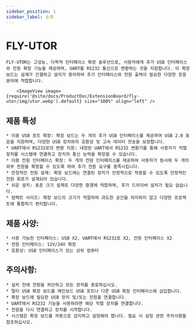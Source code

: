 ```yaml
---
sidebar_position: 1
sidebar_label: 소개
---
```




# FLY-UTOR

    FLY-UTOR는 고성능, 다목적 인터페이스 확장 솔루션으로, 사용자에게 추가 USB 인터페이스와 전원 확장 기능을 제공하며, UART를 RS232 통신으로 변환하는 것을 지원합니다. 이 확장 보드는 설계가 간결하고 설치가 용이하여 추가 인터페이스와 전원 출력이 필요한 다양한 응용 분야에 적합합니다.

        <ImageView image={require('@site/docs/ProductDoc/ExtensionBoard/fly-utor/img/utor.webp').default} size="100%" align="left" />


## 제품 특성

    * 이중 USB 포트 확장: 확장 보드는 두 개의 추가 USB 인터페이스를 제공하여 USB 2.0 표준을 지원하며, 다양한 USB 장치와의 호환성 및 고속 데이터 전송을 보장합니다.
    * UART에서 RS232로의 변환 지원: 내장된 UART에서 RS232 변환기를 통해 사용자가 직렬 장치를 시스템에 연결하고 장치의 통신 능력을 확장할 수 있습니다.
    * 이중 전원 인터페이스 확장: 두 개의 전원 인터페이스를 제공하여 사용자가 동시에 두 개의 외부 전원을 확장할 수 있도록 하여 추가 전원 요구를 충족시킵니다.
    * 안정적인 전원 설계: 확장 보드에는 연결된 장치가 안정적으로 작동할 수 있도록 안정적인 전원 회로가 설계되어 있습니다.
    * 쉬운 설치: 표준 크기 설계로 다양한 환경에 적합하며, 추가 드라이버 설치가 필요 없습니다.
    * 컴팩트 사이즈: 확장 보드의 크기가 적절하여 과도한 공간을 차지하지 않고 다양한 프로젝트에 통합하기 편리합니다.

## 제품 사양:

    * 사용 가능한 인터페이스: USB X2, UART에서 RS232로 X2, 전원 인터페이스 X2
    * 전원 인터페이스: 12V/24V 확장
    * 호환성: USB 인터페이스가 있는 상위 컴퓨터

## 주의사항:

    * 설치 전에 전원을 차단하고 모든 장치를 종료하십시오.
    * 멀티 USB 확장 보드를 메인보드 USB 포트나 다른 USB 확장 인터페이스에 삽입합니다.
    * 확장 보드에 필요한 USB 장치 및/또는 전원을 연결합니다.
    * UART에서 RS232 기능을 사용하려면 해당 직렬 장치를 연결합니다.
    * 전원을 다시 연결하고 장치를 시작합니다.
    * 시스템은 확장 보드를 자동으로 감지하고 설정해야 합니다. 필요 시 설정 관련 주의사항을 참조하십시오.
